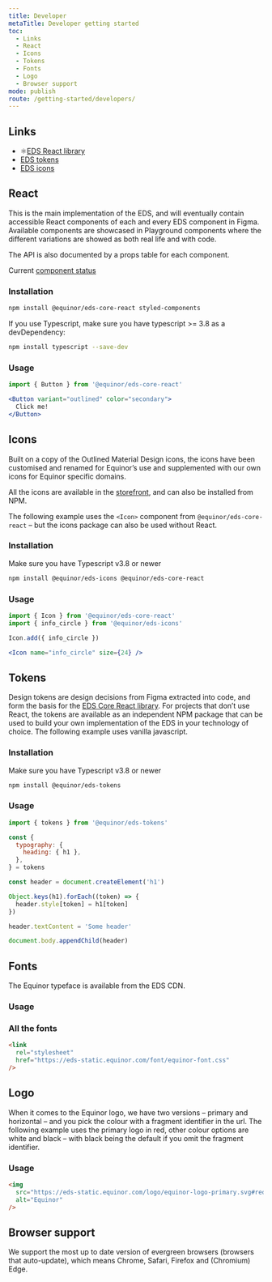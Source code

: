 ```yaml
---
title: Developer
metaTitle: Developer getting started
toc:
  - Links
  - React
  - Icons
  - Tokens
  - Fonts
  - Logo
  - Browser support
mode: publish
route: /getting-started/developers/
---
```


## Links

- ⚛️[EDS React library](https://www.npmjs.com/package/@equinor/eds-core-react)
- [EDS tokens](https://www.npmjs.com/package/@equinor/eds-tokens)
- [EDS icons](https://www.npmjs.com/package/@equinor/eds-icons)

## React

This is the main implementation of the EDS, and will eventually contain accessible React components of each and every EDS component in Figma.
Available components are showcased in Playground components where the different variations are showed as both real life and with code.

The API is also documented by a props table for each component.

Current [component status](https://eds.equinor.com/components/component-status)

### Installation

```sh
npm install @equinor/eds-core-react styled-components
```
If you use Typescript, make sure you have typescript >= 3.8 as a devDependency:
```sh
npm install typescript --save-dev
```

### Usage

```jsx
import { Button } from '@equinor/eds-core-react'

<Button variant="outlined" color="secondary">
  Click me!
</Button>
```

## Icons

Built on a copy of the Outlined Material Design icons, the icons have been customised and renamed for Equinor’s use and supplemented with our own icons for Equinor specific domains.

All the icons are available in the [storefront](https://eds.equinor.com/assets/system-icons/library/), and can also be installed from NPM.

The following example uses the `<Icon>` component from `@equinor/eds-core-react` – but the icons package can also be used without React.

### Installation
Make sure you have Typescript v3.8 or newer

```sh
npm install @equinor/eds-icons @equinor/eds-core-react
```

### Usage

```jsx
import { Icon } from '@equinor/eds-core-react'
import { info_circle } from '@equinor/eds-icons'

Icon.add({ info_circle })

<Icon name="info_circle" size={24} />
```

## Tokens

Design tokens are design decisions from Figma extracted into code, and form the basis for the [EDS Core React library](#react). For projects that don’t use React, the tokens are available as an independent NPM package that can be used to build your own implementation of the EDS in your technology of choice. The following example uses vanilla javascript.

### Installation
Make sure you have Typescript v3.8 or newer

```sh
npm install @equinor/eds-tokens
```

### Usage

```js
import { tokens } from '@equinor/eds-tokens'

const {
  typography: {
    heading: { h1 },
  },
} = tokens

const header = document.createElement('h1')

Object.keys(h1).forEach((token) => {
  header.style[token] = h1[token]
})

header.textContent = 'Some header'

document.body.appendChild(header)
```

## Fonts

The Equinor typeface is available from the EDS CDN.

### Usage

### All the fonts

```html
<link
  rel="stylesheet"
  href="https://eds-static.equinor.com/font/equinor-font.css"
/>
```

## Logo

When it comes to the Equinor logo, we have two versions – primary and horizontal – and you pick the colour with a fragment identifier in the url. The following example uses the primary logo in red, other colour options are white and black – with black being the default if you omit the fragment identifier.

### Usage

```html
<img
  src="https://eds-static.equinor.com/logo/equinor-logo-primary.svg#red"
  alt="Equinor"
/>
```

## Browser support

We support the most up to date version of evergreen browsers (browsers that auto-update), which means Chrome, Safari, Firefox and (Chromium) Edge.
